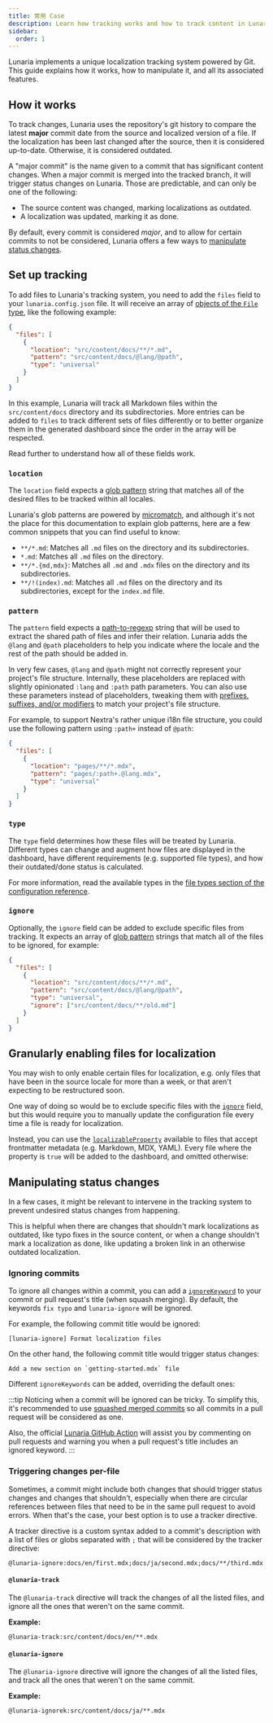 ```yaml
---
title: 常用 Case
description: Learn how tracking works and how to track content in Lunaria.
sidebar:
  order: 1
---
```


Lunaria implements a unique localization tracking system powered by Git. This guide explains how it works, how to manipulate it, and all its associated features.

## How it works

To track changes, Lunaria uses the repository's git history to compare the latest **major** commit date from the source and localized version of a file. If the localization has been last changed after the source, then it is considered up-to-date. Otherwise, it is considered outdated.

A "major commit" is the name given to a commit that has significant content changes. When a major commit is merged into the tracked branch, it will trigger status changes on Lunaria. Those are predictable, and can only be one of the following:

- The source content was changed, marking localizations as outdated.
- A localization was updated, marking it as done.

By default, every commit is considered _major_, and to allow for certain commits to not be considered, Lunaria offers a few ways to [manipulate status changes](#manipulating-status-changes).

## Set up tracking

To add files to Lunaria's tracking system, you need to add the `files` field to your `lunaria.config.json` file. It will receive an array of [objects of the `File` type](/reference/configuration/#file), like the following example:

```json title="lunaria.config.json" add={2-8}
{
  "files": [
    {
      "location": "src/content/docs/**/*.md",
      "pattern": "src/content/docs/@lang/@path",
      "type": "universal"
    }
  ]
}
```

In this example, Lunaria will track all Markdown files within the `src/content/docs` directory and its subdirectories. More entries can be added to `files` to track different sets of files differently or to better organize them in the generated dashboard since the order in the array will be respected.

Read further to understand how all of these fields work.

### `location`

The `location` field expects a [glob pattern](<https://en.wikipedia.org/wiki/Glob_(programming)>) string that matches all of the desired files to be tracked within all locales.

Lunaria's glob patterns are powered by [micromatch](https://github.com/micromatch/micromatch), and although it's not the place for this documentation to explain glob patterns, here are a few common snippets that you can find useful to know:

- `**/*.md`: Matches all `.md` files on the directory and its subdirectories.
- `*.md`: Matches all `.md` files on the directory.
- `**/*.{md,mdx}`: Matches all `.md` and `.mdx` files on the directory and its subdirectories.
- `**/!(index).md`: Matches all `.md` files on the directory and its subdirectories, except for the `index.md` file.

### `pattern`

The `pattern` field expects a [path-to-regexp](https://github.com/pillarjs/path-to-regexp) string that will be used to extract the shared path of files and infer their relation. Lunaria adds the `@lang` and `@path` placeholders to help you indicate where the locale and the rest of the path should be added in.

In very few cases, `@lang` and `@path` might not correctly represent your project's file structure. Internally, these placeholders are replaced with slightly opinionated `:lang` and `:path` path parameters. You can also use these parameters instead of placeholders, tweaking them with [prefixes, suffixes, and/or modifiers](https://github.com/pillarjs/path-to-regexp#parameters) to match your project's file structure.

For example, to support Nextra's rather unique i18n file structure, you could use the following pattern using `:path+` instead of `@path`:

```json title="lunaria.config.json" mark={5}
{
  "files": [
    {
      "location": "pages/**/*.mdx",
      "pattern": "pages/:path+.@lang.mdx",
      "type": "universal"
    }
  ]
}
```

### `type`

The `type` field determines how these files will be treated by Lunaria. Different types can change and augment how files are displayed in the dashboard, have different requirements (e.g. supported file types), and how their outdated/done status is calculated.

For more information, read the available types in the [file types section of the configuration reference](/reference/configuration/#file-types).

### `ignore`

Optionally, the `ignore` field can be added to exclude specific files from tracking. It expects an array of [glob pattern](<https://en.wikipedia.org/wiki/Glob_(programming)>) strings that match all of the files to be ignored, for example:

```json title="lunaria.config.json" add={7}
{
  "files": [
    {
      "location": "src/content/docs/**/*.md",
      "pattern": "src/content/docs/@lang/@path",
      "type": "universal",
      "ignore": ["src/content/docs/**/old.md"]
    }
  ]
}
```

## Granularly enabling files for localization

You may wish to only enable certain files for localization, e.g. only files that have been in the source locale for more than a week, or that aren't expecting to be restructured soon.

One way of doing so would be to exclude specific files with the [`ignore`](#ignore) field, but this would require you to manually update the configuration file every time a file is ready for localization.

Instead, you can use the [`localizableProperty`](/reference/configuration/#localizableproperty) available to files that accept frontmatter metadata (e.g. Markdown, MDX, YAML). Every file where the property is `true` will be added to the dashboard, and omitted otherwise:

## Manipulating status changes

In a few cases, it might be relevant to intervene in the tracking system to prevent undesired status changes from happening.

This is helpful when there are changes that shouldn't mark localizations as outdated, like typo fixes in the source content, or when a change shouldn't mark a localization as done, like updating a broken link in an otherwise outdated localization.

### Ignoring commits

To ignore all changes within a commit, you can add a [`ignoreKeyword`](/reference/configuration/#ignorekeywords) to your commit or pull request's title (when squash merging). By default, the keywords `fix typo` and `lunaria-ignore` will be ignored.

For example, the following commit title would be ignored:

```plaintext
[lunaria-ignore] Format localization files
```

On the other hand, the following commit title would trigger status changes:

```plaintext
Add a new section on `getting-started.mdx` file
```

Different `ignoreKeywords` can be added, overriding the default ones:

:::tip
Noticing when a commit will be ignored can be tricky. To simplify this, it's recommended to use [squashed merged commits](/recommendations#prefer-squashed-merge-commits) so all commits in a pull request will be considered as one.

Also, the official [Lunaria GitHub Action](/integrations/github-action/) will assist you by commenting on pull requests and warning you when a pull request's title includes an ignored keyword.
:::

### Triggering changes per-file

Sometimes, a commit might include both changes that should trigger status changes and changes that shouldn't, especially when there are circular references between files that need to be in the same pull request to avoid errors. When that's the case, your best option is to use a tracker directive.

A tracker directive is a custom syntax added to a commit's description with a list of files or globs separated with `;` that will be considered by the tracker directive:

```plaintext
@lunaria-ignore:docs/en/first.mdx;docs/ja/second.mdx;docs/**/third.mdx
```

#### `@lunaria-track`

The `@lunaria-track` directive will track the changes of all the listed files, and ignore all the ones that weren't on the same commit.

**Example:**

```
@lunaria-track:src/content/docs/en/**.mdx
```

#### `@lunaria-ignore`

The `@lunaria-ignore` directive will ignore the changes of all the listed files, and track all the ones that weren't on the same commit.

**Example:**

```
@lunaria-ignorek:src/content/docs/ja/**.mdx
```
